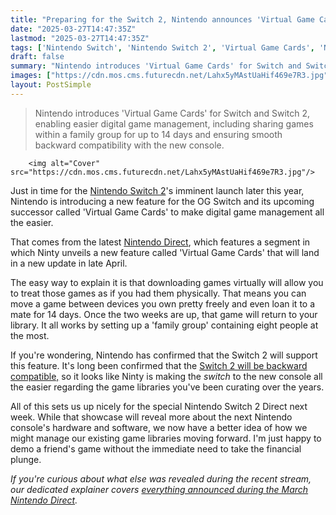 ```yaml
---
title: "Preparing for the Switch 2, Nintendo announces 'Virtual Game Cards' you can move between consoles and loan to friends for up to 2 weeks"
date: "2025-03-27T14:47:35Z"
lastmod: "2025-03-27T14:47:35Z"
tags: ['Nintendo Switch', 'Nintendo Switch 2', 'Virtual Game Cards', 'Nintendo Direct', 'Digital Game Management', 'Family Group Sharing', 'Backward Compatibility']
draft: false
summary: "Nintendo introduces 'Virtual Game Cards' for Switch and Switch 2, enabling easier digital game management, including sharing games within a family group for up to 14 days and ensuring smooth backward compatibility with the new console."
images: ["https://cdn.mos.cms.futurecdn.net/Lahx5yMAstUaHif469e7R3.jpg"]
layout: PostSimple
---
```

> Nintendo introduces 'Virtual Game Cards' for Switch and Switch 2, enabling easier digital game management, including sharing games within a family group for up to 14 days and ensuring smooth backward compatibility with the new console.


        <img alt="Cover" src="https://cdn.mos.cms.futurecdn.net/Lahx5yMAstUaHif469e7R3.jpg"/>
        
Just in time for the [Nintendo Switch 2](https://www.gamesradar.com/nintendo-switch-2-guide/)'s imminent launch later this year, Nintendo is introducing a new feature for the OG Switch and its upcoming successor called 'Virtual Game Cards' to make digital game management all the easier.

That comes from the latest [Nintendo Direct](https://www.gamesradar.com/tag/nintendo-direct/), which features a segment in which Ninty unveils a new feature called 'Virtual Game Cards' that will land in a new update in late April.

The easy way to explain it is that downloading games virtually will allow you to treat those games as if you had them physically. That means you can move a game between devices you own pretty freely and even loan it to a mate for 14 days. Once the two weeks are up, that game will return to your library. It all works by setting up a 'family group' containing eight people at the most.

If you're wondering, Nintendo has confirmed that the Switch 2 will support this feature. It's long been confirmed that the [Switch 2 will be backward compatible,](https://www.gamesradar.com/platforms/nintendo/nintendo-switch-2-backwards-compatability-was-almost-unavoidable-because-players-have-a-total-catalogue-of-1billion-games-they-still-want-to-play/) so it looks like Ninty is making the *switch* to the new console all the easier regarding the game libraries you've been curating over the years.

All of this sets us up nicely for the special Nintendo Switch 2 Direct next week. While that showcase will reveal more about the next Nintendo console's hardware and software, we now have a better idea of how we might manage our existing game libraries moving forward. I'm just happy to demo a friend's game without the immediate need to take the financial plunge.

*If you're curious about what else was revealed during the recent stream, our dedicated explainer covers *[<em>everything announced during the March Nintendo Direct</em>](https://www.gamesradar.com/news/live/nintendo-direct-march-2025-everything-announced/)*.*
        